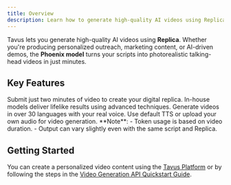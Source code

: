 ```yaml
---
title: Overview
description: Learn how to generate high-quality AI videos using Replicas.
---
```


Tavus lets you generate high-quality AI videos using **Replica**. Whether you're producing personalized outreach, marketing content, or AI-driven demos, the **Phoenix model** turns your scripts into photorealistic talking-head videos in just minutes.


## Key Features

<CardGroup cols={2}>
<Card title="Simple Training" icon="bolt">
Submit just two minutes of video to create your digital replica.
</Card>
<Card title="Photo-Realistic Replicas" icon="person">
In-house models deliver lifelike results using advanced techniques.
</Card>
<Card title="Language Supports" icon="language">
Generate videos in over 30 languages with your real voice.
</Card>
<Card title="Bring Your Own Audio" icon="waveform-lines">
Use default TTS or upload your own audio for video generation.
</Card>
</CardGroup>

<Note>
**Note**:
- Token usage is based on video duration.  
- Output can vary slightly even with the same script and Replica.  
</Note>

## Getting Started
You can create a personalized video content using the [Tavus Platform](https://platform.tavus.io/) or by following the steps in the <a href="/sections/video/quickstart" target="_blank" rel="noopener noreferrer">Video Generation API Quickstart Guide</a>.

